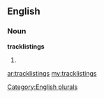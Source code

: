 ==English==

===Noun===
'''tracklistings'''

# {{plural of|[[tracklisting]]}}

[[Category:English plurals]]

[[ar:tracklistings]]
[[my:tracklistings]]